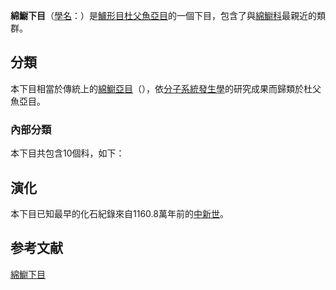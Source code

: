 {{Autotaxobox
|fossil range=[[中新世|中新世]]至最近 {{fossil range|11.608|0.0}}
|taxon=Zoarcales
|authority=[[Betancur-R|Betancur-R]] et al., 2017
|diversity=約10個科
|diversity link=#內部分類
|synonyms=*Zoarcoidei
}}

'''綿䲁下目'''（[[學名|學名]]：{{lang|la|Zoarcales}}）是[[鱸形目|鱸形目]][[杜父魚亞目|杜父魚亞目]]的一個下目，包含了與[[綿䲁科|綿䲁科]]最親近的類群。

==分類==
本下目相當於傳統上的[[綿䲁亞目|綿䲁亞目]]（{{lang|la|Zoarcoidei}}），依[[分子系統發生學|分子系統發生學]]的研究成果而歸類於杜父魚亞目。{{r|deepfin4}}
===內部分類===
本下目共包含10個科，如下：
{{common taxon list
|狼䲁科| Anarhichadidae|
|深海䲁科| Bathymasteridae|
|隱棘䲁科| Cryptacanthodidae|
|錦䲁科| Pholidae|
|線䲁科| Stichaeidae|
|船首䲁科| Zaproridae|
|綿䲁科| Zoarcidae|
|美冠䲁科| Eulophiidae|
|翎䲁科| Ptilichthyidae|
|蝮䲁科| Scytalinidae|
}}

==演化==
本下目已知最早的化石紀錄來自1160.8萬年前的[[中新世|中新世]]。{{r|Fossilworks}}

==参考文献==
{{reflist|refs=
<ref name="deepfin4">{{Betancur-R et al., 2017}}</ref>
<ref name="Fossilworks">{{cite web |title=Zoarcales |url=http://fossilworks.org/bridge.pl?a=taxonInfo&taxon_no=266386 |website=''Fossilworks'' |accessdate=2021-03-05}}</ref>
}}

{{taxonbar}}

{{鱸形目小作品}}
[[Category:綿䲁下目|]]